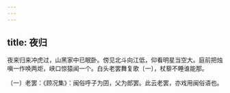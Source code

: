 ```yaml
---
---
---
```

title: 夜归
---




夜来归来冲虎过，山黑家中已眠卧。傍见北斗向江低，仰看明星当空大。庭前把烛嗔一作唤两炬，峡口惊猿闻一个。白头老罢舞复歌〔一〕，杖藜不睡谁能那。

〔一〕老罢：《顾况集》：闽俗呼子为囝，父为郎罢。此云老罢，亦戏用闽俗语也。